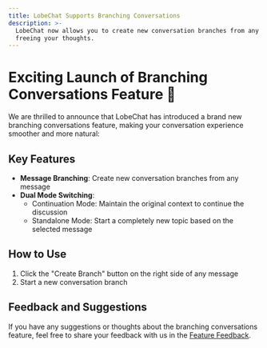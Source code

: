 ```yaml
---
title: LobeChat Supports Branching Conversations
description: >-
  LobeChat now allows you to create new conversation branches from any message,
  freeing your thoughts.
---
```


# Exciting Launch of Branching Conversations Feature 🎉

We are thrilled to announce that LobeChat has introduced a brand new branching conversations feature, making your conversation experience smoother and more natural:

## Key Features

- **Message Branching**: Create new conversation branches from any message
- **Dual Mode Switching**:
  - Continuation Mode: Maintain the original context to continue the discussion
  - Standalone Mode: Start a completely new topic based on the selected message

## How to Use

1. Click the "Create Branch" button on the right side of any message
2. Start a new conversation branch

## Feedback and Suggestions

If you have any suggestions or thoughts about the branching conversations feature, feel free to share your feedback with us in the [Feature Feedback](https://github.com/lobehub/lobe-chat/discussions).
